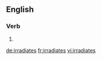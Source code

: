 ==English==

===Verb===
{{head|en}}

# {{en-third-person singular of|irradiate}}

[[de:irradiates]]
[[fr:irradiates]]
[[vi:irradiates]]